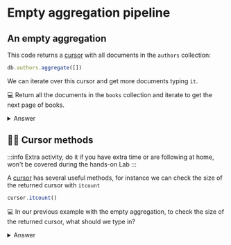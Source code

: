 # Empty aggregation pipeline

## An empty aggregation

This code returns a [cursor](https://www.mongodb.com/docs/manual/reference/method/js-cursor/) with all documents in the `authors` collection:

```js
db.authors.aggregate([])
```

We can iterate over this cursor and get more documents typing `it`. 

💻 Return all the documents in the `books` collection and iterate to get the next page of books.

<details>
<summary>Answer</summary>
<div>

```js
db.books.aggregate([])
it
```
</div>
</details>

## 🦸‍♂️ Cursor methods

:::info
Extra activity, do it if you have extra time or are following at home, won't be covered during the hands-on Lab
:::

A [cursor](https://www.mongodb.com/docs/manual/reference/method/js-cursor/) has several useful methods, for instance we can check the size of the returned cursor with `itcount`

```js
cursor.itcount()
```

💻 In our previous example with the empty aggregation, to check the size of the returned cursor, what should we type in?

<details>
<summary>Answer</summary>
<div>

```js
// as db.books.aggregate([]) returns a cursor we can just call itcount() on it
db.books.aggregate([]).itcount()
```
</div>
</details>